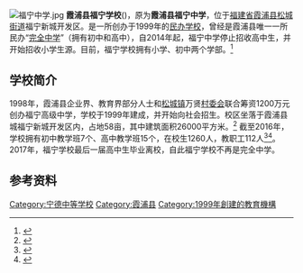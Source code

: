 {{主条目消歧义|'''福宁中学'''重定向至此。若要查阅[[福宁府|福宁府]]时期创办的旧制中学，请见'''[[福宁中学校|福宁中学校]]'''。}}{{Infobox School
| name = 霞浦县福宁学校
| other_name = Xiapu Funing School
| image = Xiapu Funing School badge.png|thumb|<nowiki>150px]]</nowiki>
| motto = 
| established = 1999年2月24日
| type = [[民办|民办]]完全中学
| religion = 
| affiliation = 
| district = 霞浦县
| grades = [[小学|小学]]一~六年级<br>[[初中|初中]]七~九年级
| principal = 
| dean = 
| college = 
| house = 
| sc = 
| cs = 
| faculty = 
| staff = 
| students = 1260人
| athletics = 
| conference = 
| colors = 
| mascot = 
| magazine = 
| free_label = 
| free_text = 
| free_label2 = 校区面积
| free_text2 = 58[[亩|亩]]
| address = {{CHN}}福建省宁德市霞浦县太康路606号
| tel = 
| fax = 
| mail = 
| website = [http://www.fnzx.org/ 福宁中学官网（已失效）]
}}
[[File:福宁中学.jpg|thumb]]
'''霞浦县福宁学校'''({{Lang-en|'''Xiapu Funing School'''}})，原为'''霞浦县福宁中学'''，位于[[福建省|福建省]][[霞浦县|霞浦县]][[松城街道|松城街道]]福宁新城开发区。是一所创办于1999年的[[民办学校|民办学校]]，曾经是霞浦县唯一一所民办“[[完全中學|完全中学]]”（拥有初中和高中），自2014年起，福宁中学停止招收高中生，并开始招收小学生源。目前，福宁学校拥有小学、初中两个学部。<ref>{{Cite web|title=福宁学校2017年招生简章|url=https://mp.weixin.qq.com/s/oVyO7AYEsgh4gmh2hsGv5w|access-date=2021-07-26|author=霞浦县福宁学校|date=2017-05-28|archive-date=2021-07-26|archive-url=https://web.archive.org/web/20210726062759/https://mp.weixin.qq.com/s/oVyO7AYEsgh4gmh2hsGv5w|dead-url=no}}</ref>

==学校简介==
1998年，霞浦县企业界、教育界部分人士和[[松城镇|松城镇]]万贤[[村委会|村委会]]联合筹资1200万元创办福宁高级中学，学校于1999年建成，并开始向社会招生。校区坐落于霞浦县城福宁新城开发区内，占地58亩，其中建筑面积26000平方米。<ref>{{Cite web |url= http://www.66163.com/Fujian_w/news/mdrb/990719/1-8.htm |title= 联合筹资　办学兴教——闽东第一所民办私立学校福宁高级中学首次面向社会招生 |author= 王日鹏  苏诺 |date= 1999-07-19 |publisher= 闽东日报 |language=  |accessdate= 2014-01-30 |quote=  |archive-url= https://web.archive.org/web/20140202155218/http://www.66163.com/Fujian_w/news/mdrb/990719/1-8.htm |archive-date= 2014-02-02 |dead-url= yes }}</ref> 截至2016年，学校拥有初中教学班7个、高中教学班15个，在校生1260人，教职工112人<ref>{{Cite web |url=http://xiapufuningschool.onedow.com/aboutus.html |title=福建省霞浦县福宁中学企业简介 |access-date=2014-01-30 |archive-url=https://web.archive.org/web/20160304103217/http://xiapufuningschool.onedow.com/aboutus.html |archive-date=2016-03-04 |dead-url=yes }}</ref><ref>{{Cite web|title=福宁中学官方简介|url=https://mp.weixin.qq.com/s/c8lo5lcHwR-U2vB-6Timtg|access-date=2021-07-26|author=霞浦县福宁学校|date=2016-05-07|archive-date=2021-07-26|archive-url=https://web.archive.org/web/20210726063209/https://mp.weixin.qq.com/s/c8lo5lcHwR-U2vB-6Timtg|dead-url=no}}</ref>。2017年，福宁学校最后一届高中生毕业离校，自此福宁学校不再是完全中学。

==参考资料==
{{reflist}}
{{霞浦县中等教育}}
[[Category:宁德中等学校|Category:宁德中等学校]]
[[Category:霞浦县|Category:霞浦县]]
[[Category:1999年創建的教育機構|Category:1999年創建的教育機構]]